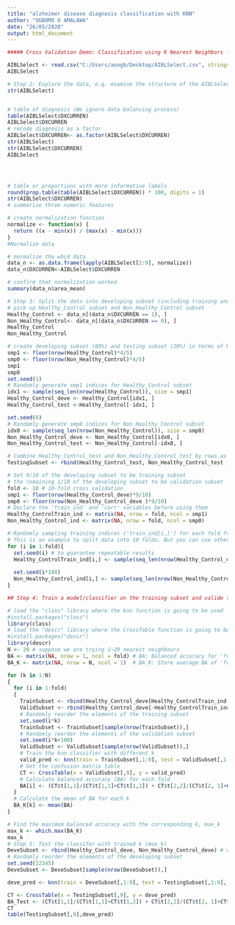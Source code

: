 ```yaml
---
title: "alzheimer disease diagnosis classification with KNN"
author: "OGBOMO O AMALAWA"
date: "26/05/2020"
output: html_document
---
```


```r
##### Cross Validation Demo: Classification using K Nearest Neighbors --------------------

AIBLSelect <- read.csv("C:/Users/aoogb/Desktop/AIBLSelect.csv", stringsAsFactors = TRUE)
AIBLSelect

# Step 2: Explore the data, e.g. examine the structure of the AIBLSelect data frame, normalisation, and so on
str(AIBLSelect)


# table of diagnosis (We ignore data balancing process)
table(AIBLSelect$DXCURREN)
AIBLSelect$DXCURREN
# recode diagnosis as a factor
AIBLSelect$DXCURREN<- as.factor(AIBLSelect$DXCURREN)
str(AIBLSelect)
str(AIBLSelect$DXCURREN)
AIBLSelect




# table or proportions with more informative labels
round(prop.table(table(AIBLSelect$DXCURREN)) * 100, digits = 1)
str(AIBLSelect$DXCURREN)
# summarize three numeric features

# create normalization function
normalize <- function(x) {
  return ((x - min(x)) / (max(x) - min(x)))
}
#Normalize data

# normalize the wbcd data
data_n <- as.data.frame(lapply(AIBLSelect[2:9], normalize))
data_n$DXCURREN<-AIBLSelect$DXCURREN

# confirm that normalization worked
summary(data_n$area_mean)

# Step 3: Split the data into developing subset (including training and validation subset) and testing subset
# pick up Healthy_Control subset and Non_Healthy_Control subset
Healthy_Control <- data_n[(data_n$DXCURREN == 1), ]
Non_Healthy_Control<- data_n[(data_n$DXCURREN == 0), ]
Healthy_Control
Non_Healthy_Control

# create developing subset (80%) and testing subset (20%) in terms of Healthy_Control and Non_Healthy_Control respectively
smp1 <- floor(nrow(Healthy_Control)*4/5)
smp0 <- floor(nrow(Non_Healthy_Control)*4/5)
smp1
smp0
set.seed(1)
# Randomly generate smp1 indices for Healthy_Control subset
idx1 <- sample(seq_len(nrow(Healthy_Control)), size = smp1) 
Healthy_Control_deve <- Healthy_Control[idx1, ]
Healthy_Control_test <-Healthy_Control[-idx1, ]

set.seed(0)
# Randomly generate smp0 indices for Non_Healthy_Control subset
idx0 <- sample(seq_len(nrow(Non_Healthy_Control)), size = smp0) 
Non_Healthy_Control_deve <- Non_Healthy_Control[idx0, ]
Non_Healthy_Control_test <- Non_Healthy_Control[-idx0, ]

# Combine Healthy_Control_test and Non_Healthy_Control_test by rows as TestingSubset, which will be used to test the validated classifier
TestingSubset <- rbind(Healthy_Control_test, Non_Healthy_Control_test )

# Set 9/10 of the developing subset to be training subset
# the remaining 1/10 of the developing subset to be validation subset
fold <- 10 # 10-fold cross validation
smp1 <- floor(nrow(Healthy_Control_deve)*9/10) 
smp0 <- floor(nrow(Non_Healthy_Control_deve )*9/10) 
# Declare the 'train_ind' and 'corr' variables before using them
Healthy_ControlTrain_ind <- matrix(NA, nrow = fold, ncol = smp1) 
Non_Healthy_Control_ind <- matrix(NA, nrow = fold, ncol = smp0) 

#-Randomly sampling training indices ('train_ind[i,]') for each fold from developing subset
# This is an example to split data into 10 folds. But you can use other splitting approach
for (i in 1:fold){ 
  set.seed(i) # to guarantee repeatable results
  Healthy_ControlTrain_ind[i,] <- sample(seq_len(nrow(Healthy_Control_deve)), size = smp1)
  
  set.seed(i*100)
  Non_Healthy_Control_ind[i,] <- sample(seq_len(nrow(Non_Healthy_Control_deve)), size = smp0)
}

## Step 4: Train a model/classifier on the training subset and valide the classifier on validation seubset by 'fold'-fold cross validation----

# load the "class" library where the knn function is going to be used
#install.packages("class")
library(class) 
# load the "descr" library where the CrossTable function is going to be used
#install.packages("descr")
library(descr)
N <- 20 # suppose we are trying 1~20 nearest neighbours
BA <- matrix(NA, nrow = 1, ncol = fold) # BA: Balanced accuracy for 'fold' folds in terms of a specific k
BA_K <- matrix(NA, nrow = N, ncol = 1)  # BA_K: Store average BA of 'fold' folds for each k

for (k in 1:N)
{
  for (i in 1:fold)
  {
    TrainSubset <- rbind(Healthy_Control_deve[Healthy_ControlTrain_ind[i,],], Non_Healthy_Control_deve[Non_Healthy_Control_ind[i,],])
    ValidSubset <- rbind(Healthy_Control_deve[-Healthy_ControlTrain_ind[i,],], Non_Healthy_Control_deve[-Non_Healthy_Control_ind[i,],])
    # Randomly reorder the elements of the training subset
    set.seed(i*k)
    TrainSubset <- TrainSubset[sample(nrow(TrainSubset)),]
    # Randomly reorder the elements of the validation subset
    set.seed(i*k+100)
    ValidSubset <- ValidSubset[sample(nrow(ValidSubset)),]
    # Train the knn classifier with different k
    valid_pred <- knn(train = TrainSubset[,1:9], test = ValidSubset[,1:9], cl = TrainSubset[,9], k)
    # Get the confusion matrix table
    CT <- CrossTable(x = ValidSubset[,9], y = valid_pred)
    # Calculate balanced accuracy (BA) for each fold
    BA[i] <- (CT$t[1,1]/(CT$t[1,1]+CT$t[1,2]) + CT$t[2,2]/(CT$t[2, 1]+CT$t[2,2]))/2
  }
  # Calculate the mean of BA for each k
  BA_K[k] <- mean(BA)
}

# Find the maximum balanced accuracy with the corresponding k, max_k
max_k <- which.max(BA_K) 
max_k
# Step 5: Test the classifer with trained k (max_k)
DeveSubset <- rbind(Healthy_Control_deve, Non_Healthy_Control_deve) # combining all developing sets
# Randomly reorder the elements of the developing subset
set.seed(12345)
DeveSubset <- DeveSubset[sample(nrow(DeveSubset)),]

deve_pred <- knn(train = DeveSubset[,1:9], test = TestingSubset[,1:9], cl = DeveSubset[,9], max_k)

CT <- CrossTable(x = TestingSubset[,9], y = deve_pred)
BA_Test <- (CT$t[1,1]/(CT$t[1,1]+CT$t[1,2]) + CT$t[2,2]/(CT$t[2, 1]+CT$t[2,2]))/2
CT
table(TestingSubset[,9],deve_pred)


```




